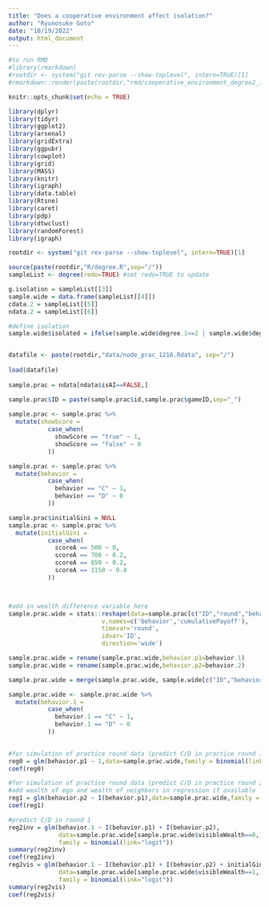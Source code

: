 ```yaml
---
title: "Does a cooperative environment affect isolation?"
author: "Ryunosuke Goto"
date: "10/19/2022"
output: html_document
---
```


```r

#to run RMD
#library(rmarkdown)
#rootdir <- system("git rev-parse --show-toplevel", intern=TRUE)[1]
#rmarkdown::render(paste(rootdir,"rmd/cooperative_environment_degree2_invisible.Rmd", sep="/"))

knitr::opts_chunk$set(echo = TRUE)

library(dplyr)
library(tidyr)
library(ggplot2)
library(arsenal)
library(gridExtra)
library(ggpubr)
library(cowplot)
library(grid)
library(MASS)
library(knitr)
library(igraph)
library(data.table)
library(Rtsne)
library(caret)
library(pdp)
library(dtwclust)
library(randomForest)
library(igraph)

rootdir <- system("git rev-parse --show-toplevel", intern=TRUE)[1]

source(paste(rootdir,"R/degree.R",sep="/"))
sampleList <- degree(redo=TRUE) #set redo=TRUE to update

g.isolation = sampleList[[3]]
sample.wide = data.frame(sampleList[[4]])
cdata.2 = sampleList[[5]]
ndata.2 = sampleList[[6]]

#define isolation
sample.wide$isolated = ifelse(sample.wide$degree.1<=2 | sample.wide$degree.2<=2 | sample.wide$degree.3<=2 | sample.wide$degree.4<=2 | sample.wide$degree.5<=2| sample.wide$degree.6<=2 | sample.wide$degree.7<=2 | sample.wide$degree.8<=2 | sample.wide$degree.9<=2 | sample.wide$degree.10<=2, 1, 0)


datafile <- paste(rootdir,"data/node_prac_1216.Rdata", sep="/")
  
load(datafile)
    
sample.prac = ndata[ndata$isAI==FALSE,]

sample.prac$ID = paste(sample.prac$id,sample.prac$gameID,sep="_")
  
sample.prac <- sample.prac %>%
  mutate(showScore = 
           case_when(
             showScore == "true" ~ 1,
             showScore == "false" ~ 0
           ))

sample.prac <- sample.prac %>%
  mutate(behavior = 
           case_when(
             behavior == "C" ~ 1,
             behavior == "D" ~ 0
           ))

sample.prac$initialGini = NULL
sample.prac <- sample.prac %>%
  mutate(initialGini = 
           case_when(
             scoreA == 500 ~ 0,
             scoreA == 700 ~ 0.2,
             scoreA == 850 ~ 0.2,
             scoreA == 1150 ~ 0.4
           ))



#add in wealth difference variable here
sample.prac.wide = stats::reshape(data=sample.prac[c("ID","round","behavior","showScore","initialGini","cumulativePayoff")],
                          v.names=c('behavior','cumulativePayoff'),
                          timevar='round',
                          idvar='ID',
                          direction='wide')

sample.prac.wide = rename(sample.prac.wide,behavior.p1=behavior.1)
sample.prac.wide = rename(sample.prac.wide,behavior.p2=behavior.2)

sample.prac.wide = merge(sample.prac.wide, sample.wide[c("ID","behavior.1","visibleWealth","gini")], by=c("ID"), all.x=TRUE)

sample.prac.wide <- sample.prac.wide %>%
  mutate(behavior.1 = 
           case_when(
             behavior.1 == "C" ~ 1,
             behavior.1 == "D" ~ 0
           ))
  
```

```r
#for simulation of practice round data (predict C/D in practice round 1)
reg0 = glm(behavior.p1 ~ 1,data=sample.prac.wide,family = binomial(link="logit"))
coef(reg0)

#for simulation of practice round data (predict C/D in practice round 2)
#add wealth of ego and wealth of neighbors in regression if available
reg1 = glm(behavior.p2 ~ I(behavior.p1),data=sample.prac.wide,family = binomial(link="logit"))
coef(reg1)

#predict C/D in round 1
reg2inv = glm(behavior.1 ~ I(behavior.p1) + I(behavior.p2),
              data=sample.prac.wide[sample.prac.wide$visibleWealth==0,],
              family = binomial(link="logit"))
summary(reg2inv)
coef(reg2inv)
reg2vis = glm(behavior.1 ~ I(behavior.p1) + I(behavior.p2) + initialGini,
              data=sample.prac.wide[sample.prac.wide$visibleWealth==1,],
              family = binomial(link="logit"))
summary(reg2vis)
coef(reg2vis)
```
